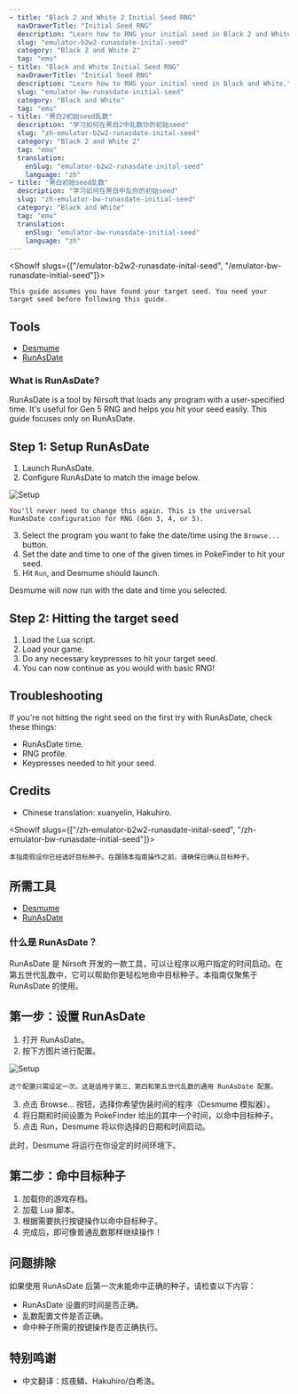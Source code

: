```yaml
---
- title: "Black 2 and White 2 Initial Seed RNG"
  navDrawerTitle: "Initial Seed RNG"
  description: "Learn how to RNG your initial seed in Black 2 and White 2."
  slug: "emulator-b2w2-runasdate-inital-seed"
  category: "Black 2 and White 2"
  tag: "emu"
- title: "Black and White Initial Seed RNG"
  navDrawerTitle: "Initial Seed RNG"
  description: "Learn how to RNG your initial seed in Black and White."
  slug: "emulator-bw-runasdate-initial-seed"
  category: "Black and White"
  tag: "emu"
- title: "黑白2初始seed乱数"
  description: "学习如何在黑白2中乱数你的初始seed"
  slug: "zh-emulator-b2w2-runasdate-inital-seed"
  category: "Black 2 and White 2"
  tag: "emu"
  translation:
    enSlug: "emulator-b2w2-runasdate-inital-seed"
    language: "zh"
- title: "黑白初始seed乱数"
  description: "学习如何在黑白中乱你的初始seed"
  slug: "zh-emulator-bw-runasdate-initial-seed"
  category: "Black and White"
  tag: "emu"
  translation:
    enSlug: "emulator-bw-runasdate-initial-seed"
    language: "zh"
---
```


<ShowIf slugs={["/emulator-b2w2-runasdate-inital-seed", "/emulator-bw-runasdate-initial-seed"]}>

```
This guide assumes you have found your target seed. You need your target seed before following this guide.
```

## Tools

- [Desmume](/desmume-setup)
- [RunAsDate](https://www.nirsoft.net/utils/run_as_date.html)

### What is RunAsDate?

RunAsDate is a tool by Nirsoft that loads any program with a user-specified time. It's useful for Gen 5 RNG and helps you hit your seed easily. This guide focuses only on RunAsDate.

## Step 1: Setup RunAsDate

1. Launch RunAsDate.
2. Configure RunAsDate to match the image below.

![Setup](/images/Black-and-White/Initial-Seed/Setup.png)

```
You'll never need to change this again. This is the universal RunAsDate configuration for RNG (Gen 3, 4, or 5).
```

3. Select the program you want to fake the date/time using the `Browse...` button.
4. Set the date and time to one of the given times in PokeFinder to hit your seed.
5. Hit `Run`, and Desmume should launch.

Desmume will now run with the date and time you selected.

## Step 2: Hitting the target seed

1. Load the Lua script.
2. Load your game.
3. Do any necessary keypresses to hit your target seed.
4. You can now continue as you would with basic RNG!

## Troubleshooting

If you're not hitting the right seed on the first try with RunAsDate, check these things:

- RunAsDate time.
- RNG profile.
- Keypresses needed to hit your seed.

## Credits

- Chinese translation: xuanyelin, Hakuhiro.

</ShowIf>

<ShowIf slugs={["/zh-emulator-b2w2-runasdate-inital-seed", "/zh-emulator-bw-runasdate-initial-seed"]}>

```
本指南假设你已经选好目标种子。在跟随本指南操作之前，请确保已确认目标种子。
```

## 所需工具

- [Desmume](/desmume-setup)
- [RunAsDate](https://www.nirsoft.net/utils/run_as_date.html)

### 什么是 RunAsDate？

RunAsDate 是 Nirsoft 开发的一款工具，可以让程序以用户指定的时间启动。在第五世代乱数中，它可以帮助你更轻松地命中目标种子。本指南仅聚焦于 RunAsDate 的使用。

## 第一步：设置 RunAsDate

1. 打开 RunAsDate。
2. 按下方图片进行配置。

![Setup](/images/Black-and-White/Initial-Seed/Setup.png)

```
这个配置只需设定一次。这是适用于第三、第四和第五世代乱数的通用 RunAsDate 配置。
```

3. 点击 Browse... 按钮，选择你希望伪装时间的程序（Desmume 模拟器）。
4. 将日期和时间设置为 PokeFinder 给出的其中一个时间，以命中目标种子。
5. 点击 Run，Desmume 将以你选择的日期和时间启动。

此时，Desmume 将运行在你设定的时间环境下。

## 第二步：命中目标种子

1. 加载你的游戏存档。
2. 加载 Lua 脚本。
3. 根据需要执行按键操作以命中目标种子。
4. 完成后，即可像普通乱数那样继续操作！

## 问题排除

如果使用 RunAsDate 后第一次未能命中正确的种子，请检查以下内容：

- RunAsDate 设置的时间是否正确。
- 乱数配置文件是否正确。
- 命中种子所需的按键操作是否正确执行。

## 特别鸣谢

- 中文翻译：炫夜鳞、Hakuhiro/白希洛。

</ShowIf>
